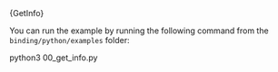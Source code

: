 
<CodeBlock className="language-typescript">
  {GetInfo}
</CodeBlock>

You can run the example by running the following command from the `binding/python/examples` folder:

<CodeBlock className="language-bash">
    python3 00_get_info.py
</CodeBlock>
